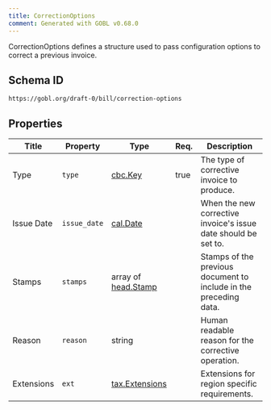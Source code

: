 ```yaml
---
title: CorrectionOptions
comment: Generated with GOBL v0.68.0
---
```


CorrectionOptions defines a structure used to pass configuration options to correct a previous invoice.

## Schema ID

`https://gobl.org/draft-0/bill/correction-options`

## Properties

| Title      | Property     | Type                                       | Req. | Description                                                       |
|------------|--------------|--------------------------------------------|------|-------------------------------------------------------------------|
| Type       | `type`       | [cbc.Key](/draft-0/cbc/key)                | true | The type of corrective invoice to produce.                        |
| Issue Date | `issue_date` | [cal.Date](/draft-0/cal/date)              |      | When the new corrective invoice's issue date should be set to.    |
| Stamps     | `stamps`     | array of [head.Stamp](/draft-0/head/stamp) |      | Stamps of the previous document to include in the preceding data. |
| Reason     | `reason`     | string                                     |      | Human readable reason for the corrective operation.               |
| Extensions | `ext`        | [tax.Extensions](/draft-0/tax/extensions)  |      | Extensions for region specific requirements.                      |

